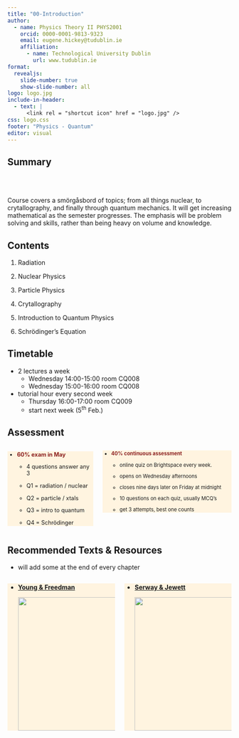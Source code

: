 ```yaml
---
title: "00-Introduction"
author:
  - name: Physics Theory II PHYS2001
    orcid: 0000-0001-9813-9323
    email: eugene.hickey@tudublin.ie
    affiliation: 
      - name: Technological University Dublin
        url: www.tudublin.ie
format:
  revealjs:
    slide-number: true
    show-slide-number: all
logo: logo.jpg
include-in-header:
  - text: |
      <link rel = "shortcut icon" href = "logo.jpg" />
css: logo.css
footer: "Physics - Quantum"
editor: visual
---
```


## Summary

<br> <br>

Course covers a smörgåsbord of topics; from all things nuclear, to crytallography, and finally through quantum mechanics. It will get increasing mathematical as the semester progresses. The emphasis will be problem solving and skills, rather than being heavy on volume and knowledge.

## Contents

1.  Radiation

2.  Nuclear Physics

3.  Particle Physics

4.  Crytallography

5.  Introduction to Quantum Physics

6.  Schrödinger's Equation

## Timetable

-   2 lectures a week
    -   Wednesday 14:00-15:00 room CQ008
    -   Wednesday 15:00-16:00 room CQ008
-   tutorial hour every second week
    -   Thursday 16:00-17:00 room CQ009
    -   start next week (5<sup>th</sup> Feb.)

## Assessment

::::::::: columns
::::: {.column width="40%"}
:::: {style="background-color: #fff4e0"}
::: {style="font-size: 90%;"}
-   [**60% exam in May**]{style="color:#8d2220;"}

    -   4 questions answer any 3

    -   Q1 = radiation / nuclear

    -   Q2 = particle / xtals

    -   Q3 = intro to quantum

    -   Q4 = Schrödinger
:::
::::
:::::

::::: {.column width="60%"}
:::: {style="background-color: #fff4e0"}
::: {style="font-size: 80%;"}
-   [**40% continuous assessment**]{style="color:#8d2220;"}

    -   online quiz on Brightspace every week.

    -   opens on Wednesday afternoons

    -   closes nine days later on Friday at midnight

    -   10 questions on each quiz, usually MCQ's

    -   get 3 attempts, best one counts
:::
::::
:::::
:::::::::

## Recommended Texts & Resources

-   will add some at the end of every chapter

::::::: columns
:::: {.column width="50%"}
::: {style="background-color: #fff4e0"}
-   [[**Young & Freedman**](https://ebookcentral.proquest.com/lib/tudublin/detail.action?docID=5853694){target="_blank"}]{style="color:#8d2220;"}

    ![](../../assets/university-physics.png){width="300"}
:::
::::

:::: {.column width="50%"}
::: {style="background-color: #fff4e0"}
-   [[**Serway & Jewett**](https://research-ebsco-com.tudublin.idm.oclc.org/c/sr37fs/search/details/lh37eixz3f?db=nlebk&db=nlabk){target="_blank"}]{style="color:#8d2220;"}

    ![](../../assets/serway-jewett.jpg){width="300"}
:::
::::
:::::::
